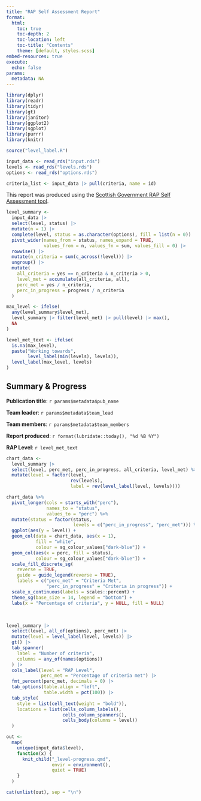 ```yaml
---
title: "RAP Self Assessment Report"
format: 
  html:
    toc: true
    toc-depth: 2
    toc-location: left
    toc-title: "Contents"
    theme: [default, styles.scss]
embed-resources: true
execute:
  echo: false
params:
  metadata: NA
---
```


```r
library(dplyr)
library(readr)
library(tidyr)
library(gt)
library(janitor)
library(ggplot2)
library(sgplot)
library(purrr)
library(knitr)

source("level_label.R")

input_data <- read_rds("input.rds")
levels <- read_rds("levels.rds")
options <- read_rds("options.rds")

criteria_list <- input_data |> pull(criteria, name = id)
```

This report was produced using the [Scottish Government RAP Self Assessment tool](https://alicebyers.shinyapps.io/self-assess2/).

```r
level_summary <-
  input_data |>
  select(level, status) |> 
  mutate(n = 1) |>
  complete(level, status = as.character(options), fill = list(n = 0)) |>
  pivot_wider(names_from = status, names_expand = TRUE,
              values_from = n, values_fn = sum, values_fill = 0) |>
  rowwise() |>
  mutate(n_criteria = sum(c_across(!level))) |>
  ungroup() |>
  mutate(
    all_criteria = yes == n_criteria & n_criteria > 0,
    level_met = accumulate(all_criteria, all),
    perc_met = yes / n_criteria,
    perc_in_progress = progress / n_criteria
  )

max_level <- ifelse(
  any(level_summary$level_met),
  level_summary |> filter(level_met) |> pull(level) |> max(),
  NA
)

level_met_text <- ifelse(
  is.na(max_level),
  paste("Working towards", 
        level_label(min(levels), levels)),
  level_label(max_level, levels)
)
```

## Summary & Progress

**Publication title**: `r params$metadata$pub_name`

**Team leader**: `r params$metadata$team_lead`

**Team members**: `r params$metadata$team_members`

**Report produced**: `r format(lubridate::today(), "%d %B %Y")`

**RAP Level**: `r level_met_text`

```r
chart_data <- 
  level_summary |>
  select(level, perc_met, perc_in_progress, all_criteria, level_met) %>%
  mutate(level = factor(level,
                        rev(levels),
                        label = rev(level_label(level, levels))))

chart_data %>%
  pivot_longer(cols = starts_with("perc"),
               names_to = "status",
               values_to = "perc") %>%
  mutate(status = factor(status, 
                         levels = c("perc_in_progress", "perc_met"))) %>%
  ggplot(aes(y = level)) +
  geom_col(data = chart_data, aes(x = 1),
           fill = "white",
           colour = sg_colour_values["dark-blue"]) +
  geom_col(aes(x = perc, fill = status),
           colour = sg_colour_values["dark-blue"]) +
  scale_fill_discrete_sg(
    reverse = TRUE,
    guide = guide_legend(reverse = TRUE),
    labels = c("perc_met" = "Criteria Met", 
               "perc_in_progress" = "Criteria in progress")) +
  scale_x_continuous(labels = scales::percent) +
  theme_sg(base_size = 14, legend = "bottom") +
  labs(x = "Percentage of criteria", y = NULL, fill = NULL)
```

<br>

```r
level_summary |>
  select(level, all_of(options), perc_met) |>
  mutate(level = level_label(level, levels)) |>
  gt() |>
  tab_spanner(
    label = "Number of criteria",
    columns = any_of(names(options))
  ) |>
  cols_label(level = "RAP Level",
             perc_met = "Percentage of criteria met") |>
  fmt_percent(perc_met, decimals = 0) |>
  tab_options(table.align = "left",
              table.width = pct(100)) |>
  tab_style(
    style = list(cell_text(weight = "bold")),
    locations = list(cells_column_labels(), 
                     cells_column_spanners(),
                     cells_body(columns = level))
  )
```

<!-- ## Assessment by Level  -->

```r
out <- 
  map(
    unique(input_data$level),
    function(x) {
      knit_child("_level-progress.qmd", 
                 envir = environment(), 
                 quiet = TRUE)
    }
  )

cat(unlist(out), sep = "\n")
```